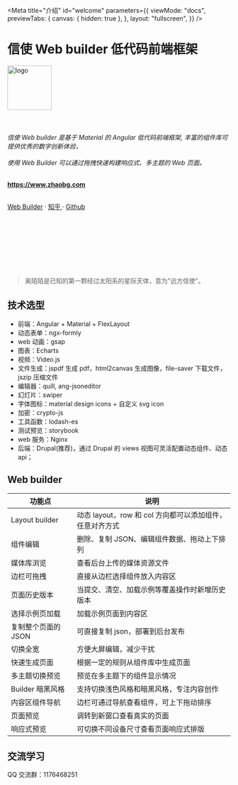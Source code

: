 
<Meta
  title="介绍"
  id="welcome"
  parameters={{
    viewMode: "docs",
    previewTabs: {
      canvas: { hidden: true },
    },
    layout: "fullscreen",
  }}
/>

<h1 class="text-center">信使 Web builder 低代码前端框架</h1>
<p class="text-center">
  <img src="/assets/images/logo/logo-blue.png" alt="logo" width="100px" />
  <br></br>
  <br></br>
  <i>
    信使 Web builder 是基于 Material 的 Angular 低代码前端框架,
    丰富的组件库可提供优秀的数字创新体验，<br></br>使用 Web Builder 可以通过拖拽快速构建响应式、多主题的
    Web 页面。
  </i>
  <br></br>
</p>

<p class="text-center">
  <a href="https://www.zhaobg.com">
    <strong>https://www.zhaobg.com</strong>
  </a>
  <br></br>
</p>

<p class="text-center">
  <a href="https://www.zhaobg.com/builder">Web Builder</a> ·
  <a href="https://www.zhihu.com/people/biaogebusy"> 知乎 </a> ·
  <a href="https://github.com/biaogebusy/web-builder"> Github</a>
  <br></br>
  <br></br>
</p>
<Story id="showcase-3v9--default" />

<p class="text-center">
  <br></br>
  <br></br>
</p>

> 奥陌陌是已知的第一颗经过太阳系的星际天体，意为"远方信使"。

<Story id="showcase-1v1--default" />

## 技术选型

- 前端：Angular + Material + FlexLayout
- 动态表单：ngx-formly
- web 动画：gsap
- 图表：Echarts
- 视频：Video.js
- 文件生成：jspdf 生成 pdf，html2canvas 生成图像，file-saver 下载文件，jszip 压缩文件
- 编辑器：quill, ang-jsoneditor
- 幻灯片：swiper
- 字体图标：material design icons + 自定义 svg icon
- 加密：crypto-js
- 工具函数：lodash-es
- 测试预览：storybook
- web 服务：Nginx
- 后端：Drupal(推荐)，通过 Drupal 的 views 视图可灵活配置动态组件、动态 api；

## Web builder

| 功能点              | 说明                                                     |
| ------------------- | -------------------------------------------------------- |
| Layout builder      | 动态 layout，row 和 col 方向都可以添加组件，任意对齐方式 |
| 组件编辑            | 删除、复制 JSON、编辑组件数据、拖动上下排列              |
| 媒体库浏览          | 查看后台上传的媒体资源文件                               |
| 边栏可拖拽          | 直接从边栏选择组件放入内容区                             |
| 页面历史版本        | 当提交、清空、加载示例等覆盖操作时新增历史版本           |
| 选择示例页加载      | 加载示例页面到内容区                                     |
| 复制整个页面的 JSON | 可直接复制 json，部署到后台发布                          |
| 切换全宽            | 方便大屏编辑，减少干扰                                   |
| 快速生成页面        | 根据一定的规则从组件库中生成页面                         |
| 多主题切换预览      | 预览在多主题下的组件显示情况                             |
| Builder 暗黑风格    | 支持切换浅色风格和暗黑风格，专注内容创作                 |
| 内容区组件导航      | 边栏可通过导航查看组件，可上下拖动排序                   |
| 页面预览            | 调转到新窗口查看真实的页面                               |
| 响应式预览          | 可切换不同设备尺寸查看页面响应式排版                     |

## 交流学习

QQ 交流群：1176468251

